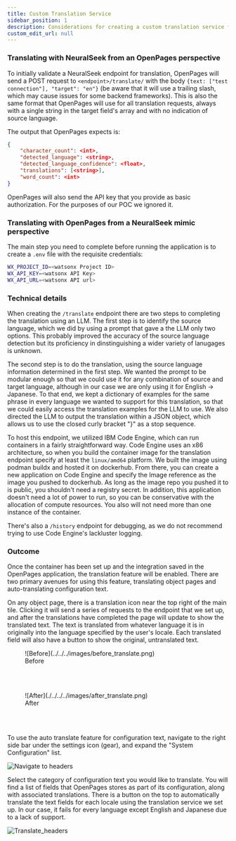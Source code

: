 ```yaml
---
title: Custom Translation Service
sidebar_position: 1
description: Considerations for creating a custom translation service for OpenPages
custom_edit_url: null
---
```

<div style={{ borderBottom: '1px solid #000', marginTop: '20px', marginBottom: '20px' }}></div>

### Translating with NeuralSeek from an OpenPages perspective
To initially validate a NeuralSeek endpoint for translation, OpenPages will send a POST request to `<endpoint>/translate/` with the body `{text: ["test connection"], "target": "en"}` (be aware that it will use a trailing slash, which may cause issues for some backend frameworks). This is also the same format that OpenPages will use for all translation requests, always with a single string in the target field's array and with no indication of source language.

The output that OpenPages expects is: 
```json
{
    "character_count": <int>, 
    "detected_language": <string>, 
    "detected_language_confidence": <float>, 
    "translations": [<string>],
    "word_count": <int>
}
```

OpenPages will also send the API key that you provide as basic authorization. For the purposes of our POC we ignored it.

### Translating with OpenPages from a NeuralSeek mimic perspective
The main step you need to complete before running the application is to create a `.env` file with the requisite credentials:

```bash
WX_PROJECT_ID=<watsonx Project ID>
WX_API_KEY=<watsonx API Key>
WX_API_URL=<watsonx API url>
```

### Technical details
When creating the `/translate` endpoint there are two steps to completing the translation using an LLM. The first step is to identify the source language, which we did by using a prompt that gave a the LLM only two options. This probably improved the accuracy of the source language detection but its proficiency in dinstinguishing a wider variety of lanugages is unknown.

The second step is to do the translation, using the source language information determined in the first step. We wanted the prompt to be modular enough so that we could use it for any combination of source and target language, although in our case we are only using it for English -> Japanese. To that end, we kept a dictionary of examples for the same phrase in every language we wanted to support for this translation, so that we could easily access the translation examples for the LLM to use. We also directed the LLM to output the translation within a JSON object, which allows us to use the closed curly bracket "}" as a stop sequence.

To host this endpoint, we utilized IBM Code Engine, which can run containers in a fairly straightforward way. Code Engine uses an x86 architecture, so when you build the container image for the translation endpoint specify at least the `linux/amd64` platform. We built the image using podman buildx and hosted it on dockerhub. From there, you can create a new application on Code Engine and specify the Image reference as the image you pushed to dockerhub. As long as the image repo you pushed it to is public, you shouldn't need a registry secret. In addition, this application doesn't need a lot of power to run, so you can be conservative with the allocation of compute resources. You also will not need more than one instance of the container.

There's also a `/history` endpoint for debugging, as we do not recommend trying to use Code Engine's lackluster logging.

### Outcome
Once the container has been set up and the integration saved in the OpenPages application, the translation feature will be enabled. There are two primary avenues for using this feature, translating object pages and auto-translating configuration text.

On any object page, there is a translation icon near the top right of the main tile. Clicking it will send a series of requests to the endpoint that we set up, and after the translations have completed the page will update to show the translated text. The text is translated from whatever language it is in originally into the language specified by the user's locale. Each translated field will also have a button to show the original, untranslated text.

<figure>
    ![Before](../../../images/before_translate.png)
    <figcaption> Before </figcaption>
</figure>

<br/>
<br/>

<figure>
    ![After](./../../../images/after_translate.png)
    <figcaption> After </figcaption>
</figure>

<br/>
<br/>

To use the auto translate feature for configuration text, navigate to the right side bar under the settings icon (gear), and expand the "System Configuration" list.

![Navigate to headers](../../../images/nav_headers.png)

 Select the category of configuration text you would like to translate. You will find a list of fields that OpenPages stores as part of its configuration, along with associated translations. There is a button on the top to automatically translate the text fields for each locale using the translation service we set up. In our case, it fails for every language except English and Japanese due to a lack of support.

![Translate_headers](../../../images/translate_headers.png)

